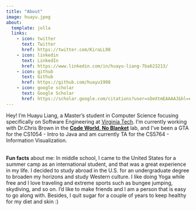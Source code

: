 ```yaml
---
title: "About"
image: huayu.jpeg
about:
  template: jolla
  links:
    - icon: twitter
      text: Twitter
      href: https://twitter.com/KiraLL98
    - icon: linkedin
      text: LinkedIn
      href: https://www.linkedin.com/in/huayu-liang-7ba623213/
    - icon: github
      text: Github
      href: https://github.com/huayu1998
    - icon: google scholar
      text: Google Scholar
      href: https://scholar.google.com/citations?user=sDeXtmEAAAAJ&hl=en
---
```


Hey! I'm Huayu Liang, a Master's student in Computer Science focusing specifically on Software Engineering at [Virginia Tech](https://www.vt.edu/). I'm currently working with Dr.Chris Brown in the [**Code World, No Blanket**](https://code-world-no-blanket.github.io/team.html) lab, and I've been a GTA for the CS1054 - Intro to Java and am currently TA for the CS5764 - Information Visualization.

\
**Fun facts** about me: In middle school, I came to the United States for a summer camp as an international student, and that was a great experience in my life. I decided to study abroad in the U.S. for an undergraduate degree to broaden my horizons and study Western culture. I like doing Yoga while free and I love traveling and extreme sports such as bungee jumping, skydiving, and so on. I'd like to make friends and I am a person that is easy to go along with. Besides, I quit sugar for a couple of years to keep healthy for my diet and skin :)
